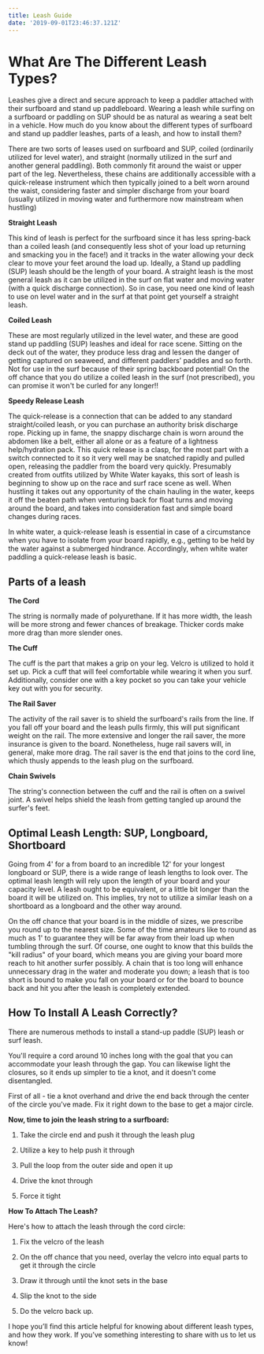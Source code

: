 ```yaml
---
title: Leash Guide
date: '2019-09-01T23:46:37.121Z'
---
```


# What Are The Different Leash Types?

Leashes give a direct and secure approach to keep a paddler attached with their surfboard and stand up paddleboard. Wearing a leash while surfing on a surfboard or paddling on SUP should be as natural as wearing a seat belt in a vehicle. How much do you know about the different types of surfboard and stand up paddler leashes, parts of a leash, and how to install them?

There are two sorts of leases used on surfboard and SUP, coiled (ordinarily utilized for level water), and straight (normally utilized in the surf and another general paddling). Both commonly fit around the waist or upper part of the leg. Nevertheless, these chains are additionally accessible with a quick-release instrument which then typically joined to a belt worn around the waist, considering faster and simpler discharge from your board (usually utilized in moving water and furthermore now mainstream when hustling)

**Straight Leash**

This kind of leash is perfect for the surfboard since it has less spring-back than a coiled leash (and consequently less shot of your load up returning and smacking you in the face!) and it tracks in the water allowing your deck clear to move your feet around the load up. Ideally, a Stand up paddling (SUP) leash should be the length of your board. A straight leash is the most general leash as it can be utilized in the surf on flat water and moving water (with a quick discharge connection). So in case, you need one kind of leash to use on level water and in the surf at that point get yourself a straight leash.

**Coiled Leash**

These are most regularly utilized in the level water, and these are good stand up paddling (SUP) leashes and ideal for race scene. Sitting on the deck out of the water, they produce less drag and lessen the danger of getting captured on seaweed, and different paddlers’ paddles and so forth. Not for use in the surf because of their spring backboard potential! On the off chance that you do utilize a coiled leash in the surf (not prescribed), you can promise it won't be curled for any longer!!

**Speedy Release Leash**

The quick-release is a connection that can be added to any standard straight/coiled leash, or you can purchase an authority brisk discharge rope. Picking up in fame, the snappy discharge chain is worn around the abdomen like a belt, either all alone or as a feature of a lightness help/hydration pack. This quick release is a clasp, for the most part with a switch connected to it so it very well may be snatched rapidly and pulled open, releasing the paddler from the board very quickly. Presumably created from outfits utilized by White Water kayaks, this sort of leash is beginning to show up on the race and surf race scene as well. When hustling it takes out any opportunity of the chain hauling in the water, keeps it off the beaten path when venturing back for float turns and moving around the board, and takes into consideration fast and simple board changes during races.

In white water, a quick-release leash is essential in case of a circumstance when you have to isolate from your board rapidly, e.g., getting to be held by the water against a submerged hindrance. Accordingly, when white water paddling a quick-release leash is basic.

## Parts of a leash

**The Cord**

The string is normally made of polyurethane. If it has more width, the leash will be more strong and fewer chances of breakage. Thicker cords make more drag than more slender ones.

**The Cuff**

The cuff is the part that makes a grip on your leg. Velcro is utilized to hold it set up. Pick a cuff that will feel comfortable while wearing it when you surf. Additionally, consider one with a key pocket so you can take your vehicle key out with you for security.

**The Rail Saver**

The activity of the rail saver is to shield the surfboard's rails from the line. If you fall off your board and the leash pulls firmly, this will put significant weight on the rail. The more extensive and longer the rail saver, the more insurance is given to the board. Nonetheless, huge rail savers will, in general, make more drag. The rail saver is the end that joins to the cord line, which thusly appends to the leash plug on the surfboard.

**Chain Swivels**

The string's connection between the cuff and the rail is often on a swivel joint. A swivel helps shield the leash from getting tangled up around the surfer's feet.

## Optimal Leash Length: SUP, Longboard, Shortboard

Going from 4' for a from board to an incredible 12' for your longest longboard or SUP, there is a wide range of leash lengths to look over. The optimal leash length will rely upon the length of your board and your capacity level. A leash ought to be equivalent, or a little bit longer than the board it will be utilized on. This implies, try not to utilize a similar leash on a shortboard as a longboard and the other way around.

On the off chance that your board is in the middle of sizes, we prescribe you round up to the nearest size. Some of the time amateurs like to round as much as 1' to guarantee they will be far away from their load up when tumbling through the surf. Of course, one ought to know that this builds the "kill radius" of your board, which means you are giving your board more reach to hit another surfer possibly. A chain that is too long will enhance unnecessary drag in the water and moderate you down; a leash that is too short is bound to make you fall on your board or for the board to bounce back and hit you after the leash is completely extended.

## How To Install A Leash Correctly?

There are numerous methods to install a stand-up paddle (SUP) leash or surf leash.

You'll require a cord around 10 inches long with the goal that you can accommodate your leash through the gap. You can likewise light the closures, so it ends up simpler to tie a knot, and it doesn't come disentangled.

First of all - tie a knot overhand and drive the end back through the center of the circle you've made. Fix it right down to the base to get a major circle.

**Now, time to join the leash string to a surfboard:**

1. Take the circle end and push it through the leash plug

2. Utilize a key to help push it through

3. Pull the loop from the outer side and open it up

4. Drive the knot through

5. Force it tight

**How To Attach The Leash?**

Here's how to attach the leash through the cord circle:

1. Fix the velcro of the leash

2. On the off chance that you need, overlay the velcro into equal parts to get it through the circle

3. Draw it through until the knot sets in the base

4. Slip the knot to the side

5. Do the velcro back up.

I hope you’ll find this article helpful for knowing about different leash types, and how they work. If you’ve something interesting to share with us to let us know!
